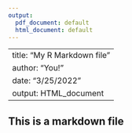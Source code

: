 ```yaml
---
output:
  pdf_document: default
  html_document: default
---
```

---
title: "My R Markdown file"
author: "You!"
date: "3/25/2022"
output: HTML_document
--
## This is a markdown file
